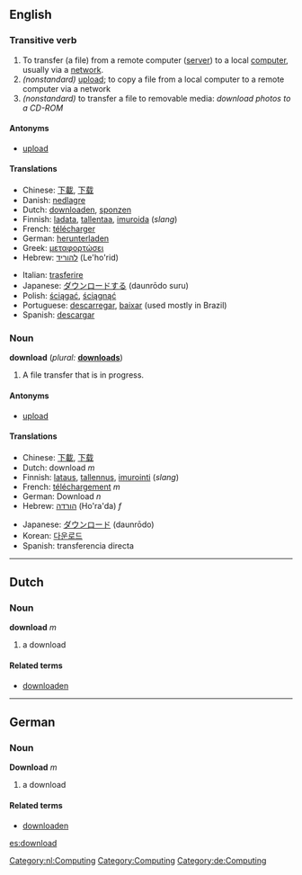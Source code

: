 ==English==
===Transitive verb===
{{conj|download|downloads|downloaded|downloaded|downloading}}
#To transfer (a file) from a remote computer ([[server]]) to a local [[computer]], usually via a [[network]].
#''(nonstandard)'' [[upload]]; to copy a file from a local computer to a remote computer via a network
#''(nonstandard)'' to transfer a file to removable media: ''download photos to a CD-ROM''

====Antonyms====
*[[upload]]

====Translations====
{{top}}
*Chinese: [[下載]], [[下载]]
*Danish: [[nedlagre]]
*Dutch: [[downloaden]], [[sponzen]]
*Finnish: [[ladata]], [[tallentaa]], [[imuroida]] (''slang'')
*French: [[télécharger]]
*German: [[herunterladen]]
*Greek: [[μεταφορτώσει]]
*Hebrew: [[להוריד]] (Le'ho'rid)
{{mid}}
*Italian: [[trasferire]]
*Japanese: [[ダウンロードする]] (daunrōdo suru)
*Polish: [[ściągać]], [[ściągnąć]]
*Portuguese: [[descarregar]], [[baixar]] (used mostly in Brazil)
*Spanish: [[descargar]]
{{bottom}}

===Noun===
'''download''' (''plural:'' '''[[downloads]]''')

#A file transfer that is in progress.

====Antonyms====
*[[upload]]

====Translations====
{{top}}
*Chinese: [[下載]], [[下载]]
*Dutch: download ''m''
*Finnish: [[lataus]], [[tallennus]], [[imurointi]] (''slang'')
*French: [[téléchargement]] ''m''
*German: Download ''n''
*Hebrew: [[הורדה]] (Ho'ra'da) ''f''
{{mid}}
*Japanese: [[ダウンロード]] (daunrōdo)
*Korean: [[다운로드]]
*Spanish: transferencia directa
{{bottom}}

----

==Dutch==
===Noun===
'''download''' ''m''

# a download

====Related terms====
*[[downloaden]]

----

==German==
===Noun===
'''Download''' ''m''

# a download

====Related terms====
*[[downloaden]]

[[Category:nl:Computing]]
[[Category:Computing]]
[[Category:de:Computing]]

[[es:download]]